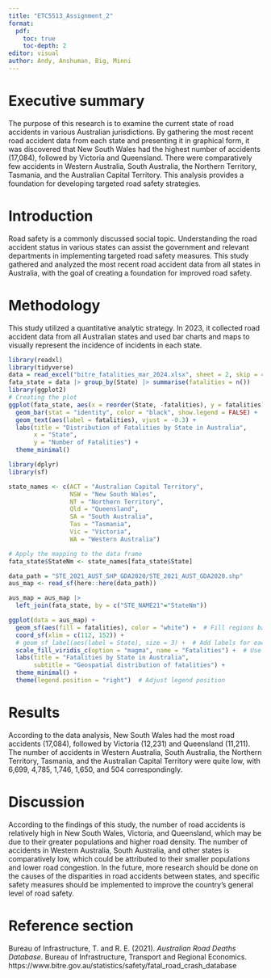```yaml
---
title: "ETC5513_Assignment_2"
format: 
  pdf:
    toc: true
    toc-depth: 2
editor: visual
author: Andy, Anshuman, Big, Minni
---
```


\newpage

# Executive summary

The purpose of this research is to examine the current state of road accidents in various Australian jurisdictions. By gathering the most recent road accident data from each state and presenting it in graphical form, it was discovered that New South Wales had the highest number of accidents (17,084), followed by Victoria and Queensland. There were comparatively few accidents in Western Australia, South Australia, the Northern Territory, Tasmania, and the Australian Capital Territory. This analysis provides a foundation for developing targeted road safety strategies.

# Introduction

Road safety is a commonly discussed social topic. Understanding the road accident status in various states can assist the government and relevant departments in implementing targeted road safety measures. This study gathered and analyzed the most recent road accident data from all states in Australia, with the goal of creating a foundation for improved road safety.

# Methodology

This study utilized a quantitative analytic strategy. In 2023, it collected road accident data from all Australian states and used bar charts and maps to visually represent the incidence of incidents in each state.

```r
library(readxl)
library(tidyverse)
data = read_excel("bitre_fatalities_mar_2024.xlsx", sheet = 2, skip = 4)
fata_state = data |> group_by(State) |> summarise(fatalities = n())
library(ggplot2)
# Creating the plot
ggplot(fata_state, aes(x = reorder(State, -fatalities), y = fatalities)) +
  geom_bar(stat = "identity", color = "black", show.legend = FALSE) +
  geom_text(aes(label = fatalities), vjust = -0.3) +
  labs(title = "Distribution of Fatalities by State in Australia",
       x = "State",
       y = "Number of Fatalities") +
  theme_minimal() 

```

```r

library(dplyr)
library(sf)

state_names <- c(ACT = "Australian Capital Territory",
                 NSW = "New South Wales",
                 NT = "Northern Territory",
                 Qld = "Queensland",
                 SA = "South Australia",
                 Tas = "Tasmania",
                 Vic = "Victoria",
                 WA = "Western Australia")

# Apply the mapping to the data frame
fata_state$StateNm <- state_names[fata_state$State]

data_path = "STE_2021_AUST_SHP_GDA2020/STE_2021_AUST_GDA2020.shp" 
aus_map <- read_sf(here::here(data_path))

aus_map = aus_map |>
  left_join(fata_state, by = c("STE_NAME21"="StateNm"))

ggplot(data = aus_map) +
  geom_sf(aes(fill = fatalities), color = "white") +  # Fill regions based on fatalities, outline them in white
  coord_sf(xlim = c(112, 152)) +
  # geom_sf_label(aes(label = State), size = 3) +  # Add labels for each state
  scale_fill_viridis_c(option = "magma", name = "Fatalities") +  # Use a color scale for fatalities
  labs(title = "Fatalities by State in Australia",
       subtitle = "Geospatial distribution of fatalities") +
  theme_minimal() +
  theme(legend.position = "right")  # Adjust legend position
```

# Results

According to the data analysis, New South Wales had the most road accidents (17,084), followed by Victoria (12,231) and Queensland (11,211). The number of accidents in Western Australia, South Australia, the Northern Territory, Tasmania, and the Australian Capital Territory were quite low, with 6,699, 4,785, 1,746, 1,650, and 504 correspondingly.

# Discussion

According to the findings of this study, the number of road accidents is relatively high in New South Wales, Victoria, and Queensland, which may be due to their greater populations and higher road density. The number of accidents in Western Australia, South Australia, and other states is comparatively low, which could be attributed to their smaller populations and lower road congestion. In the future, more research should be done on the causes of the disparities in road accidents between states, and specific safety measures should be implemented to improve the country's general level of road safety.

# Reference section

Bureau of Infrastructure, T. and R. E. (2021). *Australian Road Deaths Database*. Bureau of Infrastructure, Transport and Regional Economics. https://www.bitre.gov.au/statistics/safety/fatal_road_crash_database
